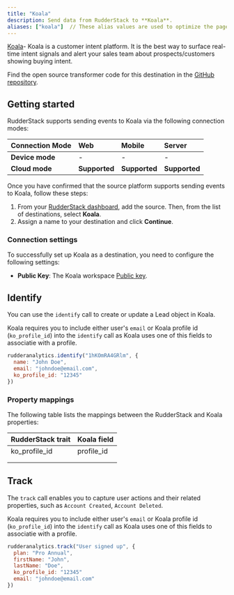 ```yaml
---
title: "Koala"
description: Send data from RudderStack to **Koala**.
aliases: ["koala"]  // These alias values are used to optimize the page our search index, making it easier for users to find the integration in the docs.
---
```


[Koala](http://www.getkoala.com)- Koala is a customer intent platform. It is the best way to surface real-time intent signals and alert your sales team about prospects/customers showing buying intent.

<div class="infoBlock">
Find the open source transformer code for this destination in the <a href="https://github.com/rudderlabs/rudder-transformer/tree/master/src/cdk/v2/destinations/koala">GitHub repository</a>.
</div>

## Getting started

RudderStack supports sending events to Koala via the following <Link to="/destinations/rudderstack-connection-modes/">connection modes</Link>:

| **Connection Mode** | **Web** | **Mobile** | **Server** |
| :--- | :--- | :--- | :--- |
| **Device mode** | - | - | - |
| **Cloud mode** | **Supported**  | **Supported** | **Supported** |


Once you have confirmed that the source platform supports sending events to Koala, follow these steps:

1. From your [RudderStack dashboard](https://app.rudderstack.com/), add the source. Then, from the list of destinations, select **Koala**.
2. Assign a name to your destination and click **Continue**.

### Connection settings 

To successfully set up Koala as a destination, you need to configure the following settings:

- **Public Key**: The Koala workspace [Public key](https://getkoala.com/docs/integrations/rudderstack).

## Identify

You can use the <Link to="/event-spec/standard-events/identify/">`identify`</Link> call to create or update a Lead object in Koala.

<div class="infoBlock">
Koala requires you to include either user's <code class="inline-code">email</code> or Koala profile id (<code class="inline-code">ko_profile_id</code>) into the <code class="inline-code">identify</code> call as Koala uses one of this fields to associatie with a profile.
</div>

```javascript
rudderanalytics.identify("1hKOmRA4GRlm", {
  name: "John Doe",
  email: "johndoe@email.com",
  ko_profile_id: "12345"
})
```
  
### Property mappings
  
The following table lists the mappings between the RudderStack and Koala properties:

| RudderStack trait | Koala field |
| :------------------- | :---------------- |
|      ko_profile_id   | profile_id        |
|                      |                   |
|                      |                   |

  
## Track
  
The <Link to="/event-spec/standard-events/track/">`track`</Link> call enables you to capture user actions and their related properties, such as `Account Created`, `Account Deleted`.

<div class="infoBlock">
Koala requires you to include either user's <code class="inline-code">email</code> or Koala profile id (<code class="inline-code">ko_profile_id</code>) into the <code class="inline-code">identify</code> call as Koala uses one of this fields to associatie with a profile.
</div>

```javascript
rudderanalytics.track("User signed up", {
  plan: "Pro Annual",
  firstName: "John",
  lastName: "Doe",
  ko_profile_id: "12345"
  email: "johndoe@email.com"
})
```

